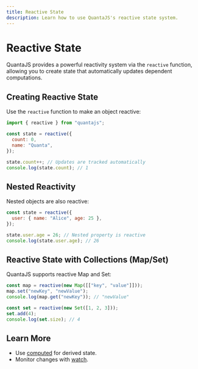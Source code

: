 ```yaml
---
title: Reactive State
description: Learn how to use QuantaJS's reactive state system.
---
```


# Reactive State

QuantaJS provides a powerful reactivity system via the `reactive` function, allowing you to create state that automatically updates dependent computations.

## Creating Reactive State

Use the `reactive` function to make an object reactive:

```javascript
import { reactive } from "quantajs";

const state = reactive({
  count: 0,
  name: "Quanta",
});

state.count++; // Updates are tracked automatically
console.log(state.count); // 1
```

## Nested Reactivity

Nested objects are also reactive:

```javascript
const state = reactive({
  user: { name: "Alice", age: 25 },
});

state.user.age = 26; // Nested property is reactive
console.log(state.user.age); // 26
```

## Reactive State with Collections (Map/Set) 

QuantaJS supports reactive Map and Set:

```javascript
const map = reactive(new Map([["key", "value"]]));
map.set("newKey", "newValue");
console.log(map.get("newKey")); // "newValue"

const set = reactive(new Set([1, 2, 3]));
set.add(4);
console.log(set.size); // 4
```

## Learn More

- Use [computed](/docs/guides/computed-values) for derived state.
- Monitor changes with [watch](/docs/guides/watching-state).